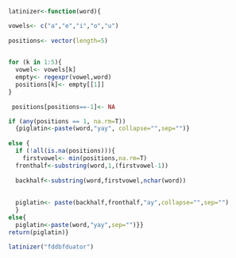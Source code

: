 ```r
latinizer<-function(word){

vowels<- c("a","e","i","o","u")
  
positions<- vector(length=5)

  
for (k in 1:5){
  vowel<- vowels[k]
  empty<- regexpr(vowel,word)
  positions[k]<- empty[[1]]
}
  
 positions[positions==-1]<- NA

if (any(positions == 1, na.rm=T))
  {piglatin<-paste(word,"yay", collapse="",sep="")}
  
else {
  if (!all(is.na(positions))){
    firstvowel<- min(positions,na.rm=T)
  fronthalf<-substring(word,1,(firstvowel-1))
                 
  backhalf<-substring(word,firstvowel,nchar(word))
  
  
  piglatin<- paste(backhalf,fronthalf,"ay",collapse="",sep="")
  }                     
else{
  piglatin<-paste(word,"yay",sep="")}}
return(piglatin)}
```

```r
latinizer("fddbfduator")
```